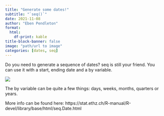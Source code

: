 ```yaml
---
title: "Generate some dates!"
subtitle: "`seq()`"
date: 2021-11-08
author: "Eben Pendleton"
format:
  html:
    df-print: kable
title-block-banner: false
image: "path/url to image"
categories: [dates, seq]
---
```


Do you need to generate a sequence of dates? seq is still your friend. You can use it with a start, ending date and a by variable.
 

![](images/dates.png)
 

The by variable can be quite a few things: days, weeks, months, quarters or years.
 
More info can be found here: https://stat.ethz.ch/R-manual/R-devel/library/base/html/seq.Date.html
